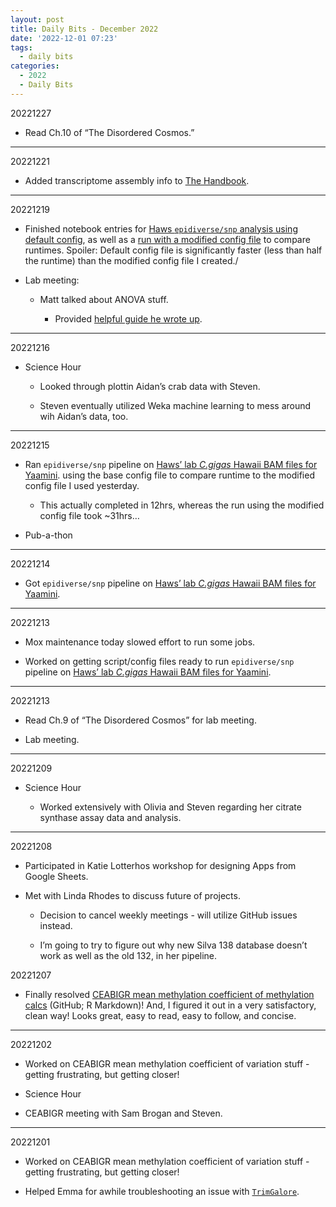```yaml
---
layout: post
title: Daily Bits - December 2022
date: '2022-12-01 07:23'
tags: 
  - daily bits
categories: 
  - 2022
  - Daily Bits
---
```


20221227

- Read Ch.10 of "The Disordered Cosmos."

---

20221221

- Added transcriptome assembly info to [The Handbook](https://robertslab.github.io/resources/bio_Transcriptome-assembly/).

---

20221219

- Finished notebook entries for [Haws `epidiverse/snp` analysis using default config](https://robertslab.github.io/sams-notebook/posts/2022/2022-12-14-BS-Seq-Analysis-Nextflow-EpiDiverse-SNP-Pipeline-for-Haws-Hawaii-C.gigas-BAMs-from-Yaamini/), as well as a [run with a modified config file](https://robertslab.github.io/sams-notebook/2022/12/15/BS-Seq-Analysis-Nextflow-EpiDiverse-SNP-Pipeline-for-Haws-Hawaii-C.gigas-BAMs-from-Yaamini-Base-Config/) to compare runtimes. Spoiler: Default config file is significantly faster (less than half the runtime) than the modified config file I created./

- Lab meeting:

  - Matt talked about ANOVA stuff.

    - Provided [helpful guide he wrote up](https://mattgeorgephd.github.io/ANOVA-guide/).

---

20221216

- Science Hour

  - Looked through plottin Aidan's crab data with Steven.

  - Steven eventually utilized Weka machine learning to mess around wih Aidan's data, too.

---

20221215

- Ran `epidiverse/snp` pipeline on [Haws' lab _C.gigas_ Hawaii BAM files for Yaamini](https://github.com/RobertsLab/resources/issues/1558). using the base config file to compare runtime to the modified config file I used yesterday.

  - This actually completed in 12hrs, whereas the run using the modified config file took ~31hrs...

- Pub-a-thon

---

20221214

- Got `epidiverse/snp` pipeline on [Haws' lab _C.gigas_ Hawaii BAM files for Yaamini](https://github.com/RobertsLab/resources/issues/1558).

---

20221213

- Mox maintenance today slowed effort to run some jobs.

- Worked on getting script/config files ready to run `epidiverse/snp` pipeline on [Haws' lab _C.gigas_ Hawaii BAM files for Yaamini](https://github.com/RobertsLab/resources/issues/1558).

---

20221213

- Read Ch.9 of "The Disordered Cosmos" for lab meeting.

- Lab meeting.

---

20221209

- Science Hour

  - Worked extensively with Olivia and Steven regarding her citrate synthase assay data and analysis.

---

20221208

- Participated in Katie Lotterhos workshop for designing Apps from Google Sheets.

- Met with Linda Rhodes to discuss future of projects.

  - Decision to cancel weekly meetings - will utilize GitHub issues instead.

  - I'm going to try to figure out why new Silva 138 database doesn't work as well as the old 132, in her pipeline.

20221207

- Finally resolved [CEABIGR mean methylation coefficient of methylation calcs](https://github.com/sr320/ceabigr/blob/main/code/40-gene-methylation.Rmd) (GitHub; R Markdown)! And, I figured it out in a very satisfactory, clean way! Looks great, easy to read, easy to follow, and concise.

---

20221202

- Worked on CEABIGR mean methylation coefficient of variation stuff - getting frustrating, but getting closer!

- Science Hour

- CEABIGR meeting with Sam Brogan and Steven.

---

20221201

- Worked on CEABIGR mean methylation coefficient of variation stuff - getting frustrating, but getting closer!

- Helped Emma for awhile troubleshooting an issue with [`TrimGalore`](https://github.com/FelixKrueger/TrimGalore).


